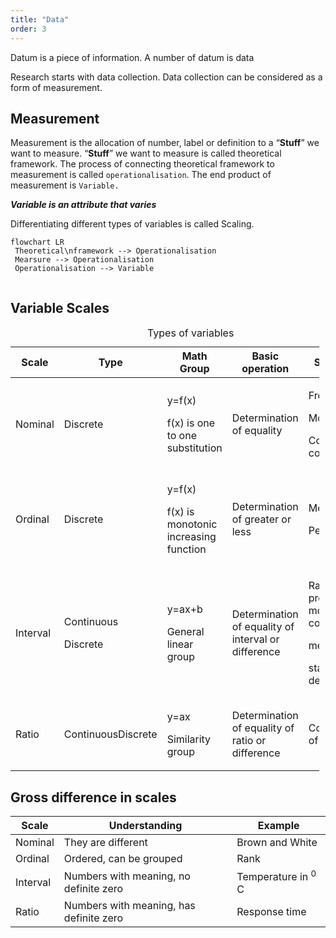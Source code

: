 ```yaml
---
title: "Data"
order: 3
---
```


Datum is a piece of information. A number of datum is data

Research starts with data collection. Data collection can be considered as a form of measurement.

## Measurement

Measurement is the allocation of number, label or definition to a "**Stuff**" we want to measure. "**Stuff**" we want to measure is called theoretical framework. The process of connecting theoretical framework to measurement is called `operationalisation`. The end product of measurement is `Variable.`

***Variable is an attribute that varies***

Differentiating different types of variables is called Scaling.

```mermaid
flowchart LR 
 Theoretical\nframework --> Operationalisation 
 Mearsure --> Operationalisation
 Operationalisation --> Variable


```

## Variable Scales

+----------+--------------------+---------------------------------------+-----------------------------------------------------+-------------------------------------+
| Scale    | Type               | Math Group                            | Basic operation                                     | Statistics                          |
+==========+====================+=======================================+=====================================================+=====================================+
| Nominal  | Discrete           | y=f(x)                                | Determination of equality                           | Frequency                           |
|          |                    |                                       |                                                     |                                     |
|          |                    | f(x) is one to one substitution       |                                                     | Mode                                |
|          |                    |                                       |                                                     |                                     |
|          |                    |                                       |                                                     | Contegency correlation              |
+----------+--------------------+---------------------------------------+-----------------------------------------------------+-------------------------------------+
| Ordinal  | Discrete           | y=f(x)                                | Determination of greater or less                    | Median                              |
|          |                    |                                       |                                                     |                                     |
|          |                    | f(x) is monotonic increasing function |                                                     | Percentile                          |
+----------+--------------------+---------------------------------------+-----------------------------------------------------+-------------------------------------+
| Interval | Continuous         | y=ax+b                                | Determination of equality of interval or difference | Rank and product moment correlation |
|          |                    |                                       |                                                     |                                     |
|          | Discrete           | General linear group                  |                                                     | mean                                |
|          |                    |                                       |                                                     |                                     |
|          |                    |                                       |                                                     | standard deviation                  |
+----------+--------------------+---------------------------------------+-----------------------------------------------------+-------------------------------------+
| Ratio    | ContinuousDiscrete | y=ax                                  | Determination of equality of ratio or difference    | Coefficient of Variation            |
|          |                    |                                       |                                                     |                                     |
|          |                    | Similarity group                      |                                                     |                                     |
+----------+--------------------+---------------------------------------+-----------------------------------------------------+-------------------------------------+

: Types of variables

## Gross difference in scales

| Scale    | Understanding                           | Example              |
|----------|-----------------------------------------|----------------------|
| Nominal  | They are different                      | Brown and White      |
| Ordinal  | Ordered, can be grouped                 | Rank                 |
| Interval | Numbers with meaning, no definite zero  | Temperature in ^0^ C |
| Ratio    | Numbers with meaning, has definite zero | Response time        |
